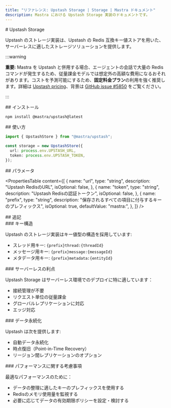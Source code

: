 ```yaml
---
title: "リファレンス: Upstash Storage | Storage | Mastra ドキュメント"
description: Mastra における Upstash Storage 実装のドキュメントです。
---
```


<div id="upstash-storage">
  # Upstash Storage
</div>

Upstash のストレージ実装は、Upstash の Redis 互換キー値ストアを用いた、サーバーレスに適したストレージソリューションを提供します。

:::warning

**重要:** Mastra を Upstash と併用する場合、エージェントの会話で大量の Redis コマンドが発生するため、従量課金モデルでは想定外の高額な費用になるおそれがあります。コストを予測可能にするため、**固定料金プラン**の利用を強く推奨します。詳細は [Upstash pricing](https://upstash.com/pricing/redis)、背景は [GitHub issue #5850](https://github.com/mastra-ai/mastra/issues/5850) をご覧ください。

:::

<div id="installation">
  ## インストール
</div>

```bash copy
npm install @mastra/upstash@latest
```


<div id="usage">
  ## 使い方
</div>

```typescript copy showLineNumbers
import { UpstashStore } from "@mastra/upstash";

const storage = new UpstashStore({
  url: process.env.UPSTASH_URL,
  token: process.env.UPSTASH_TOKEN,
});
```


<div id="parameters">
  ## パラメータ
</div>

<PropertiesTable
  content={[
    {
      name: "url",
      type: "string",
      description: "Upstash RedisのURL",
      isOptional: false,
    },
    {
      name: "token",
      type: "string",
      description: "Upstash Redisの認証トークン",
      isOptional: false,
    },
    {
      name: "prefix",
      type: "string",
      description: "保存されるすべての項目に付与するキーのプレフィックス",
      isOptional: true,
      defaultValue: "mastra:",
    },
  ]}
/>

<div id="additional-notes">
  ## 追記
</div>

<div id="key-structure">
  ### キー構造
</div>

Upstash のストレージ実装はキー値型の構造を採用しています:

- スレッド用キー: `{prefix}thread:{threadId}`
- メッセージ用キー: `{prefix}message:{messageId}`
- メタデータ用キー: `{prefix}metadata:{entityId}`

<div id="serverless-benefits">
  ### サーバーレスの利点
</div>

Upstash Storage はサーバーレス環境でのデプロイに特に適しています：

- 接続管理が不要
- リクエスト単位の従量課金
- グローバルレプリケーションに対応
- エッジ対応

<div id="data-persistence">
  ### データ永続化
</div>

Upstash は次を提供します:

- 自動データ永続化
- 時点復旧（Point-in-Time Recovery）
- リージョン間レプリケーションのオプション

<div id="performance-considerations">
  ### パフォーマンスに関する考慮事項
</div>

最適なパフォーマンスのために：

- データの整理に適したキーのプレフィックスを使用する
- Redisのメモリ使用量を監視する
- 必要に応じてデータの有効期限ポリシーを設定・検討する